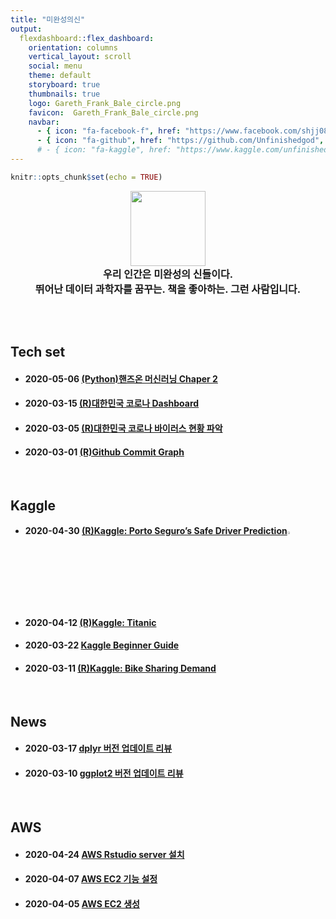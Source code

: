 ```yaml
---
title: "미완성의신"
output: 
  flexdashboard::flex_dashboard:
    orientation: columns
    vertical_layout: scroll
    social: menu
    theme: default
    storyboard: true
    thumbnails: true
    logo: Gareth_Frank_Bale_circle.png
    favicon:  Gareth_Frank_Bale_circle.png
    navbar:
      - { icon: "fa-facebook-f", href: "https://www.facebook.com/shjj08", align: right }
      - { icon: "fa-github", href: "https://github.com/Unfinishedgod", align: right }   
      # - { icon: "fa-kaggle", href: "https://www.kaggle.com/unfinishedgod", align: right }
---
```



```r
knitr::opts_chunk$set(echo = TRUE)
```

<style>
.navbar {
  background-color:#24292e;
  border-color:white;
}
.navbar-brand {
color:white!important;
}
</style>

<style type="text/css">

.chart-title {  /* chart_title  */
   font-size: 30px
</style>




<head>
<script type="text/javascript">
(function(i,s,o,g,r,a,m) {i['GoogleAnalyticsObject']=r;i[r]=i[r]||function() {
(i[r].q=i[r].q||[]).push(arguments)},i[r].l=1*new Date();a=s.createElement(o),
m=s.getElementsByTagName(o)[0];a.async=1;a.src=g;m.parentNode.insertBefore(a,m)
})(window,document,'script','//www.google-analytics.com/analytics.js','ga');

ga('create', 'UA-145407326-3', 'auto');
ga('send', 'pageview');

<meta name="google-site-verification" content="T-jgE28abL3vl7UecFzARwl7_S3qC_ppH4TxxFwQcjs" />

</script>
</head>


<p align="center">
  <img src="Gareth_Frank_Bale_circle_index.png" width="120" height="120"> <br>
  <font size= 3><b>우리 인간은 미완성의 신들이다.</b></font> <br>
  <font size= 3><b>뛰어난 데이터 과학자를 꿈꾸는. 책을 좋아하는. 그런 사람입니다.</b></font>
</p>


<br>
<br>




<div class = "row">
  <div class = "col-md-4">
 

  </div>
  <div class = "col-md-6">




## Tech set

- #### 2020-05-06 [(Python)핸즈온 머신러닝 Chaper 2](docs/python/handson_ml_chapter2-Copy1.html)
- #### 2020-03-15 [(R)대한민국 코로나 Dashboard](docs/flexdashboard_shiny/flexdashboard_shiny.html)
- #### 2020-03-05 [(R)대한민국 코로나 바이러스 현황 파악](docs/corona/corona.html)
- #### 2020-03-01 [(R)Github Commit Graph](docs/git_commit_vis/gg_vis.html)

<br>

## Kaggle

- #### 2020-04-30 [(R)Kaggle: Porto Seguro’s Safe Driver Prediction](/docs/kaggle/Porto_Seguro_Safe_Driver_Prediction/porto_safedriver_pred.html)![](http://icons.iconarchive.com/icons/custom-icon-design/flatastic-4/256/New-icon.png){#id .class width="3%"}
- #### 2020-04-12 [(R)Kaggle: Titanic](/docs/kaggle/Titanic_Machine_Learning_from_Disaster/titanic.html) 
- #### 2020-03-22 [Kaggle Beginner Guide](docs/kaggle/Kaggle_beginner_guide/kaggle_beginner_guide.html) 
- #### 2020-03-11 [(R)Kaggle: Bike Sharing Demand](docs/kaggle/bike_sharing_demand/Bike_Sharing_Demand.html)
<!-- - #### 2020-04-10 [Kaggle: House Prices: Advanced Regression Techniques](/docs/kaggle/house_prices_boston_regression/house_price_boston_regression.html) ![](http://icons.iconarchive.com/icons/custom-icon-design/flatastic-4/256/New-icon.png){#id .class width="3%"} -->

<br>

## News

- #### 2020-03-17 [dplyr 버전 업데이트 리뷰](/docs/News/dplyr_1_0_0.html)
- #### 2020-03-10 [ggplot2 버전 업데이트 리뷰](docs/News/ggplot2_330.html)

<br>

## AWS

- #### 2020-04-24 [AWS Rstudio server 설치](/docs/aws/install_r/install_r.html) 
- #### 2020-04-07 [AWS EC2 기능 설정](/docs/aws/setting_ec2/setting_ec2.html)
- #### 2020-04-05 [AWS EC2 생성](/docs/aws/create_ec2/create_ec2.html) 



  </div>
  
  <div class = "col-md-2">
 
  </div>
</div>